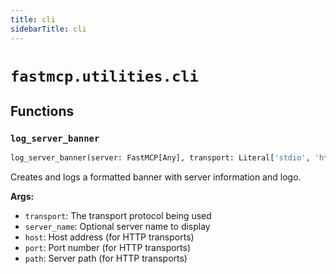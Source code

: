 ```yaml
---
title: cli
sidebarTitle: cli
---
```


# `fastmcp.utilities.cli`

## Functions

### `log_server_banner` <sup><a href="https://github.com/Maxi91f/fastmcp/blob/main/src/fastmcp/utilities/cli.py#L26" target="_blank"><Icon icon="github" style="width: 14px; height: 14px;" /></a></sup>

```python
log_server_banner(server: FastMCP[Any], transport: Literal['stdio', 'http', 'sse', 'streamable-http']) -> None
```


Creates and logs a formatted banner with server information and logo.

**Args:**
- `transport`: The transport protocol being used
- `server_name`: Optional server name to display
- `host`: Host address (for HTTP transports)
- `port`: Port number (for HTTP transports)
- `path`: Server path (for HTTP transports)

